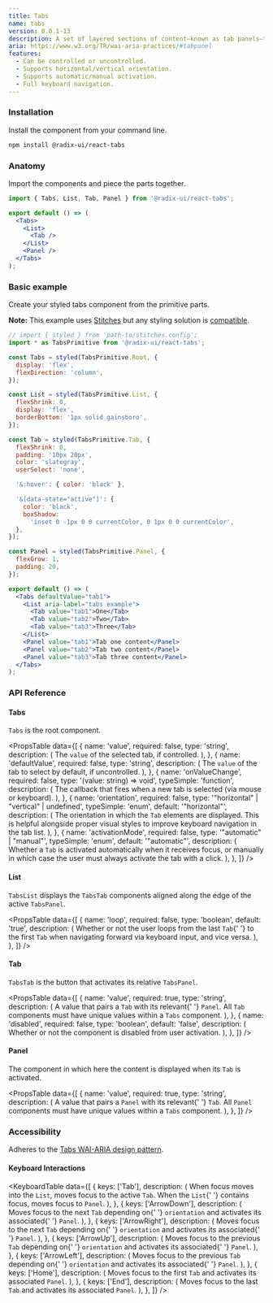 ```yaml
---
title: Tabs
name: tabs
version: 0.0.1-13
description: A set of layered sections of content—known as tab panels—that display one panel of content at a time.
aria: https://www.w3.org/TR/wai-aria-practices/#tabpanel
features:
  - Can be controlled or uncontrolled.
  - Supports horizontal/vertical orientation.
  - Supports automatic/manual activation.
  - Full keyboard navigation.
---
```



<HeroSlot>
  <TabsHero />
</HeroSlot>

### Installation

Install the component from your command line.

```bash
npm install @radix-ui/react-tabs
```

### Anatomy

Import the components and piece the parts together.

```jsx
import { Tabs, List, Tab, Panel } from '@radix-ui/react-tabs';

export default () => (
  <Tabs>
    <List>
      <Tab />
    </List>
    <Panel />
  </Tabs>
);
```

### Basic example

Create your styled tabs component from the primitive parts.

**Note:** This example uses [Stitches](https://stitches.dev) but any styling solution is [compatible](../overview/styling).

```jsx live manual
// import { styled } from 'path-to/stitches.config';
import * as TabsPrimitive from '@radix-ui/react-tabs';

const Tabs = styled(TabsPrimitive.Root, {
  display: 'flex',
  flexDirection: 'column',
});

const List = styled(TabsPrimitive.List, {
  flexShrink: 0,
  display: 'flex',
  borderBottom: '1px solid gainsboro',
});

const Tab = styled(TabsPrimitive.Tab, {
  flexShrink: 0,
  padding: '10px 20px',
  color: 'slategray',
  userSelect: 'none',

  '&:hover': { color: 'black' },

  '&[data-state="active"]': {
    color: 'black',
    boxShadow:
      'inset 0 -1px 0 0 currentColor, 0 1px 0 0 currentColor',
  },
});

const Panel = styled(TabsPrimitive.Panel, {
  flexGrow: 1,
  padding: 20,
});

export default () => (
  <Tabs defaultValue="tab1">
    <List aria-label="tabs example">
      <Tab value="tab1">One</Tab>
      <Tab value="tab2">Two</Tab>
      <Tab value="tab3">Three</Tab>
    </List>
    <Panel value="tab1">Tab one content</Panel>
    <Panel value="tab2">Tab two content</Panel>
    <Panel value="tab3">Tab three content</Panel>
  </Tabs>
);
```

### API Reference

#### Tabs

`Tabs` is the root component.

<PropsTable
  data={[
    {
      name: 'value',
      required: false,
      type: 'string',
      description: (
        <span>
          The <Code>value</Code> of the selected tab, if controlled.
        </span>
      ),
    },
    {
      name: 'defaultValue',
      required: false,
      type: 'string',
      description: (
        <span>
          The <Code>value</Code> of the tab to select by default, if
          uncontrolled.
        </span>
      ),
    },
    {
      name: 'onValueChange',
      required: false,
      type: '(value: string) => void',
      typeSimple: 'function',
      description: (
        <span>
          The callback that fires when a new tab is selected (via
          mouse or keyboard).
        </span>
      ),
    },
    {
      name: 'orientation',
      required: false,
      type: '"horizontal" | "vertical" | undefined',
      typeSimple: 'enum',
      default: '"horizontal"',
      description: (
        <span>
          The orientation in which the <Code>Tab</Code> elements are
          displayed. This is helpful alongside proper visual styles to
          improve keyboard navigation in the tab list.
        </span>
      ),
    },
    {
      name: 'activationMode',
      required: false,
      type: '"automatic" | "manual"',
      typeSimple: 'enum',
      default: '"automatic"',
      description: (
        <span>
          Whether a <Code>Tab</Code> is activated automatically when
          it receives focus, or manually in which case the user must
          always activate the tab with a click.
        </span>
      ),
    },
  ]}
/>

#### List

`TabsList` displays the `TabsTab` components aligned along the edge of the active `TabsPanel`.

<PropsTable
  data={[
    {
      name: 'loop',
      required: false,
      type: 'boolean',
      default: 'true',
      description: (
        <span>
          Whether or not the user loops from the last <Code>Tab</Code>{' '}
          to the first <Code>Tab</Code> when navigating forward via
          keyboard input, and vice versa.
        </span>
      ),
    },
  ]}
/>

#### Tab

`TabsTab` is the button that activates its relative `TabsPanel`.

<PropsTable
  data={[
    {
      name: 'value',
      required: true,
      type: 'string',
      description: (
        <span>
          A value that pairs a <Code>Tab</Code> with its relevant{' '}
          <Code>Panel</Code>. All <Code>Tab</Code> components must
          have unique values within a <Code>Tabs</Code> component.
        </span>
      ),
    },
    {
      name: 'disabled',
      required: false,
      type: 'boolean',
      default: 'false',
      description: (
        <span>
          Whether or not the component is disabled from user
          activation.
        </span>
      ),
    },
  ]}
/>

#### Panel

The component in which here the content is displayed when its `Tab` is activated.

<PropsTable
  data={[
    {
      name: 'value',
      required: true,
      type: 'string',
      description: (
        <span>
          A value that pairs a <Code>Panel</Code> with its relevant{' '}
          <Code>Tab</Code>. All <Code>Panel</Code> components must
          have unique values within a <Code>Tabs</Code> component.
        </span>
      ),
    },
  ]}
/>

### Accessibility

Adheres to the [Tabs WAI-ARIA design pattern](https://www.w3.org/TR/wai-aria-practices/#tabpanel).

#### Keyboard Interactions

<KeyboardTable
  data={[
    {
      keys: ['Tab'],
      description: (
        <span>
          When focus moves into the <Code>List</Code>, moves focus to
          the active <Code>Tab</Code>. When the <Code>List</Code>{' '}
          contains focus, moves focus to <Code>Panel</Code>.
        </span>
      ),
    },
    {
      keys: ['ArrowDown'],
      description: (
        <span>
          Moves focus to the next <Code>Tab</Code> depending on{' '}
          <Code>orientation</Code> and activates its associated{' '}
          <Code>Panel</Code>.
        </span>
      ),
    },
    {
      keys: ['ArrowRight'],
      description: (
        <span>
          Moves focus to the next <Code>Tab</Code> depending on{' '}
          <Code>orientation</Code> and activates its associated{' '}
          <Code>Panel</Code>.
        </span>
      ),
    },
    {
      keys: ['ArrowUp'],
      description: (
        <span>
          Moves focus to the previous <Code>Tab</Code> depending on{' '}
          <Code>orientation</Code> and activates its associated{' '}
          <Code>Panel</Code>.
        </span>
      ),
    },
    {
      keys: ['ArrowLeft'],
      description: (
        <span>
          Moves focus to the previous <Code>Tab</Code> depending on{' '}
          <Code>orientation</Code> and activates its associated{' '}
          <Code>Panel</Code>.
        </span>
      ),
    },
    {
      keys: ['Home'],
      description: (
        <span>
          Moves focus to the first <Code>Tab</Code> and activates its
          associated <Code>Panel</Code>.
        </span>
      ),
    },
    {
      keys: ['End'],
      description: (
        <span>
          Moves focus to the last <Code>Tab</Code> and activates its
          associated <Code>Panel</Code>.
        </span>
      ),
    },
  ]}
/>
